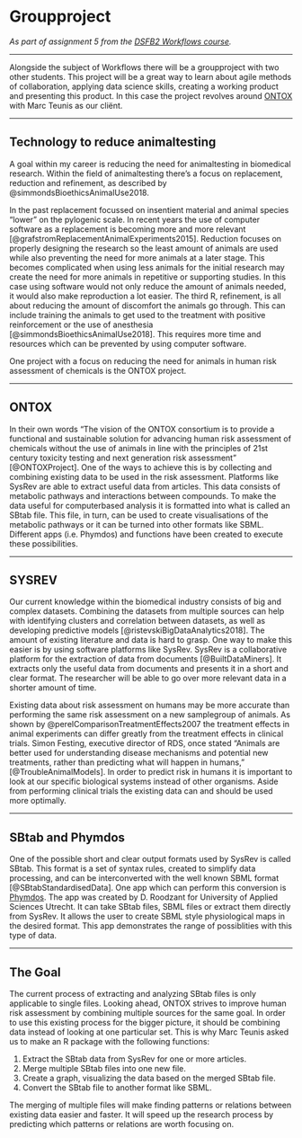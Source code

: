 # Groupproject {#groupproject}

_As part of assignment 5 from the [DSFB2 Workflows course](https://lesmaterialen.rstudio.hu.nl/workflows-reader/#course-introduction)._

----

Alongside the subject of Workflows there will be a groupproject with two other students. This project will be a great way to learn about agile methods of collaboration, applying data science skills, creating a working product and presenting this product. In this case the project revolves around [ONTOX](https://ontox-project.eu/) with Marc Teunis as our cliënt. 

----

## Technology to reduce animaltesting

A goal within my career is reducing the need for animaltesting in biomedical research. Within the field of animaltesting there's a focus on replacement, reduction and refinement, as described by @simmondsBioethicsAnimalUse2018.

In the past replacement focussed on insentient material and animal species "lower" on the pylogenic scale. In recent years the use of computer software as a replacement is becoming more and more relevant [@grafstromReplacementAnimalExperiments2015]. Reduction focuses on properly designing the research so the least amount of animals are used while also preventing the need for more animals at a later stage. This becomes complicated when using less animals for the initial research may create the need for more animals in repetitive or supporting studies. In this case using software would not only reduce the amount of animals needed, it would also make reproduction a lot easier. The third R, refinement, is all about reducing the amount of discomfort the animals go through. This can include training the animals to get used to the treatment with positive reinforcement or the use of anesthesia [@simmondsBioethicsAnimalUse2018]. This requires more time and resources which can be prevented by using computer software.

One project with a focus on reducing the need for animals in human risk assessment of chemicals is the ONTOX project. 

----

## ONTOX

In their own words "The vision of the ONTOX consortium is to provide a functional and sustainable solution for advancing human risk assessment of chemicals without the use of animals in line with the principles of 21st century toxicity testing and next generation risk assessment" [@ONTOXProject]. One of the ways to achieve this is by collecting and combining existing data to be used in the risk assessment. Platforms like SysRev are able to extract useful data from articles. This data consists of metabolic pathways and interactions between compounds. To make the data useful for computerbased analysis it is formatted into what is called an SBtab file. This file, in turn, can be used to create visualisations of the metabolic pathways or it can be turned into other formats like SBML. Different apps (i.e. Phymdos) and functions have been created to execute these possibilities.

----

## SYSREV

Our current knowledge within the biomedical industry consists of big and complex datasets. Combining the datasets from multiple sources
can help with identifying clusters and correlation between datasets, as well as developing predictive models [@ristevskiBigDataAnalytics2018]. The amount of existing literature and data is hard to grasp. One way to make this easier is by using software platforms like SysRev. SysRev is a collaborative platform for the extraction of data from documents [@BuiltDataMiners]. It extracts only the useful data from documents and presents it in a short and clear format. The researcher will be able to go over more relevant data in a shorter amount of time.

Existing data about risk assessment on humans may be more accurate than performing the same risk assessment on a new samplegroup of animals. As shown by @perelComparisonTreatmentEffects2007 the treatment effects in animal experiments can differ greatly from the treatment effects in clinical trials. Simon Festing, executive director of RDS, once stated "Animals are better used for understanding disease mechanisms and potential new treatments, rather than predicting what will happen in humans," [@TroubleAnimalModels]. In order to predict risk in humans it is important to look at our specific biological systems instead of other organisms. Aside from performing clinical trials the existing data can and should be used more optimally.

----

## SBtab and Phymdos

One of the possible short and clear output formats used by SysRev is called SBtab. This format is a set of syntax rules, created to simplify data processing, and can be interconverted with the well known SBML format [@SBtabStandardisedData]. One app which can perform this conversion is [Phymdos](https://rstudio-connect.hu.nl/phymdos/). The app was created by D. Roodzant for University of Applied Sciences Utrecht. It can take SBtab files, SBML files or extract them directly from SysRev. It allows the user to create SBML style physiological maps in the desired format. This app demonstrates the range of possiblities with this type of data.

----

## The Goal

The current process of extracting and analyzing SBtab files is only applicable to single files. Looking ahead, ONTOX strives to improve human risk assessment by combining multiple sources for the same goal. In order to use this existing process for the bigger picture, it should be combining data instead of looking at one particular set. This is why Marc Teunis asked us to make an R package with the following functions:
<ol>
<li>Extract the SBtab data from SysRev for one or more articles.</li>
<li>Merge multiple SBtab files into one new file.</li>
<li>Create a graph, visualizing the data based on the merged SBtab file.</li>
<li>Convert the SBtab file to another format like SBML.</li>
</ol>
The merging of multiple files will make finding patterns or relations between existing data easier and faster. It will speed up the research process by predicting which patterns or relations are worth focusing on.
